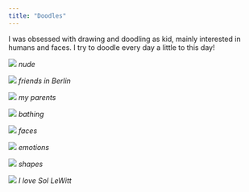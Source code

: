 ```yaml
---
title: "Doodles"
---
```

I was obsessed with drawing and doodling as kid, mainly interested in humans and faces. I try to doodle every day a little to this day! 


![](doodle1.jpg)
*nude*


![](doodle3.jpg)
*friends in Berlin*

![](doodle5.jpg)
*my parents*

![](doodle4.jpg)
*bathing*

![](doodle10.jpg)
*faces*

![](doodle7.jpg)
*emotions*

![](doodle8.jpg)
*shapes*



![](doodle11.jpg)
*I love Sol LeWitt*


